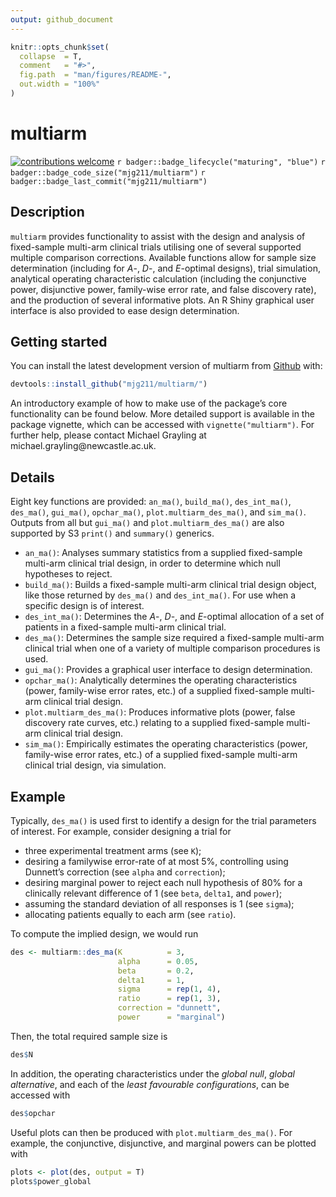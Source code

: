 ```yaml
---
output: github_document
---
```


<!-- README.md is generated from README.Rmd. Please edit that file -->

```r
knitr::opts_chunk$set(
  collapse  = T,
  comment   = "#>",
  fig.path  = "man/figures/README-",
  out.width = "100%"
)
```
# multiarm

[![contributions welcome](https://img.shields.io/badge/contributions-welcome-brightgreen.svg?style=flat)](https://github.com/dwyl/esta/issues)
`r badger::badge_lifecycle("maturing", "blue")`
`r badger::badge_code_size("mjg211/multiarm")`
`r badger::badge_last_commit("mjg211/multiarm")`

## Description

`multiarm` provides functionality to assist with the design and analysis of
fixed-sample multi-arm clinical trials utilising one of several supported
multiple comparison corrections. Available functions allow for sample size
determination (including for *A*-, *D*-, and *E*-optimal designs), trial
simulation, analytical operating characteristic calculation (including the
conjunctive power, disjunctive power, family-wise error rate, and false
discovery rate), and the production of several informative plots. An R Shiny
graphical user interface is also provided to ease design determination.

## Getting started

You can install the latest development version of multiarm from
[Github](https://github.com/) with:

``` r
devtools::install_github("mjg211/multiarm/")
```

An introductory example of how to make use of the package's core functionality
can be found below. More detailed support is available in the package vignette,
which can be accessed with `vignette("multiarm")`. For further help, please
contact Michael Grayling at michael.grayling@newcastle.ac.uk.

## Details

Eight key functions are provided: `an_ma()`, `build_ma()`, `des_int_ma()`,
`des_ma()`, `gui_ma()`, `opchar_ma()`, `plot.multiarm_des_ma()`, and
`sim_ma()`. Outputs from all but `gui_ma()` and `plot.multiarm_des_ma()` are
also supported by S3 `print()` and `summary()` generics.

- `an_ma()`: Analyses summary statistics from a supplied fixed-sample multi-arm
clinical trial design, in order to determine which null hypotheses to reject.
- `build_ma()`: Builds a fixed-sample multi-arm clinical trial design object,
like those returned by `des_ma()` and `des_int_ma()`. For use when a specific
design is of interest.
- `des_int_ma()`: Determines the *A*-, *D*-, and *E*-optimal allocation of a set
of patients in a fixed-sample multi-arm clinical trial.
- `des_ma()`: Determines the sample size required a fixed-sample multi-arm
clinical trial when one of a variety of multiple comparison procedures is used.
- `gui_ma()`: Provides a graphical user interface to design determination.
- `opchar_ma()`: Analytically determines the operating characteristics (power,
family-wise error rates, etc.) of a supplied fixed-sample multi-arm clinical
trial design.
- `plot.multiarm_des_ma()`: Produces informative plots (power, false discovery
rate curves, etc.) relating to a supplied fixed-sample multi-arm clinical trial design.
- `sim_ma()`: Empirically estimates the operating characteristics (power,
family-wise error rates, etc.) of a supplied fixed-sample multi-arm clinical
trial design, via simulation.
 
## Example

Typically, `des_ma()` is used first to identify a design for the trial
parameters of interest. For example, consider designing a trial for

- three experimental treatment arms (see `K`);
- desiring a familywise error-rate of at most 5\%, controlling using Dunnett's
correction (see `alpha` and `correction`);
- desiring marginal power to reject each null hypothesis of 80\% for a
clinically relevant difference of 1 (see `beta`, `delta1`, and `power`);
- assuming the standard deviation of all responses is 1 (see `sigma`);
- allocating patients equally to each arm (see `ratio`).

To compute the implied design, we would run

```r
des <- multiarm::des_ma(K          = 3,
                        alpha      = 0.05,
                        beta       = 0.2,
                        delta1     = 1,
                        sigma      = rep(1, 4),
                        ratio      = rep(1, 3),
                        correction = "dunnett",
                        power      = "marginal")
```

Then, the total required sample size is

```r
des$N
```

In addition, the operating characteristics under the *global null*,
*global alternative*, and each of the *least favourable configurations*, can be
accessed with

```r
des$opchar
```

Useful plots can then be produced with `plot.multiarm_des_ma()`. For example,
the conjunctive, disjunctive, and marginal powers can be plotted with

```r
plots <- plot(des, output = T)
plots$power_global
```
